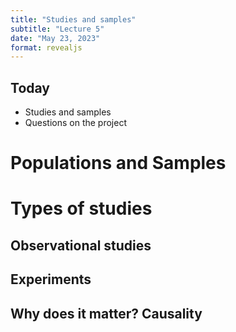 ```yaml
---
title: "Studies and samples"
subtitle: "Lecture 5"
date: "May 23, 2023"
format: revealjs
---
```


## Today

::: incremental
-   Studies and samples
-   Questions on the project
:::

# Populations and Samples

# Types of studies

## Observational studies

## Experiments

## Why does it matter? Causality
